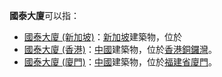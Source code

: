 '''國泰大廈'''可以指：
*[[國泰大廈_(新加坡)|國泰大廈 (新加坡)]]：[[新加坡|新加坡]]建築物，位於{{le|博物館規劃區 (新加坡)|Museum Planning Area|博物館規劃區}}
*[[國泰大廈_(香港)|國泰大廈 (香港)]]：[[中國|中國]]建築物，位於[[香港|香港]][[銅鑼灣|銅鑼灣]]。
*[[國泰大廈_(廈門)|國泰大廈 (廈門)]]：[[中國|中國]]建築物，位於[[福建省|福建省]][[廈門|廈門]]。

{{dab|G|cat=四字建築物消歧義}}